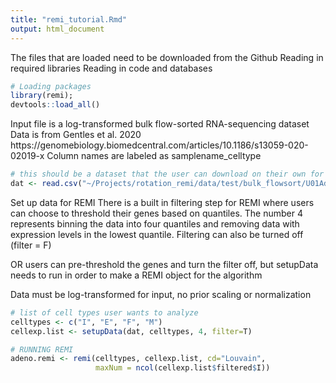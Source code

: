 ```yaml
---
title: "remi_tutorial.Rmd"
output: html_document
---
```


The files that are loaded need to be downloaded from the Github
Reading in required libraries
Reading in code and databases
```r
# Loading packages
library(remi);
devtools::load_all()
```

Input file is a log-transformed bulk flow-sorted RNA-sequencing dataset
Data is from Gentles et al. 2020
https://genomebiology.biomedcentral.com/articles/10.1186/s13059-020-02019-x 
Column names are labeled as samplename_celltype
```r
# this should be a dataset that the user can download on their own for the tutorial?
dat <- read.csv("~/Projects/rotation_remi/data/test/bulk_flowsort/U01Adeno_logged.csv", row.names=1)
```

Set up data for REMI
There is a built in filtering step for REMI where users can choose to threshold their genes based on quantiles. The number 4 represents binning the data into four quantiles and removing data with expression levels in the lowest quantile. Filtering can also be turned off (filter = F)

OR users can pre-threshold the genes and turn the filter off, but setupData needs to run in order to make a REMI object for the algorithm

Data must be log-transformed for input, no prior scaling or normalization

```r
# list of cell types user wants to analyze 
celltypes <- c("I", "E", "F", "M")
cellexp.list <- setupData(dat, celltypes, 4, filter=T)

# RUNNING REMI
adeno.remi <- remi(celltypes, cellexp.list, cd="Louvain",
                   maxNum = ncol(cellexp.list$filtered$I))
```







